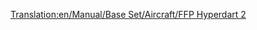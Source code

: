 [[Translation:en/Manual/Base Set/Aircraft/FFP Hyperdart 2]]

{{fr/Manual/Base Set/Aircraft/Avion|Nom=FFP Hyperdart 2
|Coût=38 964 (77 928)
|Vitesse=2330 km/h (1448 MPH)
|Entretien=4 500 (9 000)
|Conception=2031
|Vie=25
|Capacité=85 passagers & 45 sacs de courrier
|Description=Un avion futuriste et fictif, apparemment construit par FFP/BAC Aerospatial.
|Réalité=Fictif
}}